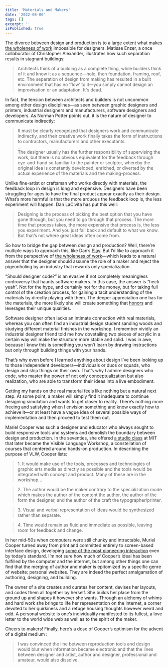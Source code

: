 ```yaml
---
title: 'Materials and Makers'
date: '2022-08-06'
tags: []
excerpt: ''
isPublished: true
---
```


The divorce between design and production is to a large extent what makes [the wholeness of work](/blog/the-wholeness-of-work) impossible for designers. Matisse Enzer, a once collaborator of Christopher Alexander, illustrates how such separation results in stagnant buildings:

> Architects think of a building as a complete thing, while builders think of it and know it as a sequence—hole, then foundation, framing, roof, etc. The separation of design from making has resulted in a built environment that has no ‘flow’ to it—you simply cannot design an improvisation or an adaptation. It's dead.

In fact, the tension between architects and builders is not uncommon among other design disciplines—as seen between graphic designers and printers, industrial designers and manufacturers, software designers and developers. As Norman Potter points out, it is the nature of designer to communicate indirectly:

> It must be clearly recognized that designers work and communicate indirectly, and their creative work finally takes the form of instructions to contractors, manufacturers and other executants.  
> ...  
> The designer usually has the further responsibility of supervising the work, but there is no obvious equivalent for the feedback through eye-and-hand so familiar to the painter or sculptor, whereby the original idea is constantly developed, enriched, or diverted by the actual experience of the materials and the making-process.

Unlike fine-artist or craftsman who works directly with materials, the feedback loop in design is long and expensive. Designers have been struggling for ages to have the final product appear exactly as their design. What’s more harmful is that the more arduous the feedback loop is, the less experiment will happen. Dan LaCivita has put this well:

> Designing is the process of picking the best option that you have gone through, but you need to go through that process. The more time that process takes, the more expensive that process is, the less you experiment. And you just fall back and default to what we know. But that’s not where great ideas often come from.

So how to bridge the gap between design and production? Well, there’re multiple ways to approach this, like Dan’s [Play](https://www.createwithplay.com/). But I’d like to approach it from the perspective of [the wholeness of work](https://charlsyang.com/blog/the-wholeness-of-work)—which leads to a natural answer that the designer should assume the role of a maker and reject the pigeonholing by an industry that rewards only specialization. 

“Should designer code?” is an evasive if not completely meaningless controversy that haunts software makers. In this case, the answer is “heck yeah”. Not for the hype, and certainly not for the money, but for taking full control of the creation process, for gaining a tacit understanding of the materials by directly playing with them. The deeper appreciation one has for the materials, the more likely she will create something that [honors](https://www.andy.works/words/honor-the-material) and leverages their unique qualities. 

Software designer often lacks an intimate connection with real materials, whereas you can often find an industrial design student sanding woods and studying different material finishes in the workshop. I remember vividly an industrial designer friend told me how dovetailing two pieces of acrylic in a certain way will make the structure more stable and solid. I was in awe, because I know this is something you won’t learn by drawing instructions but only through building things with your hands.

That’s why even before I learned anything about design I’ve been looking up to those independent developers—individuals or duos or squads, who design and ship things on their own. That’s why I admire designers who code, who master the power of not only conceptualization but also realization, who are able to transform their ideas into a live embodiment. 

Getting my hands on the real material feels like nothing but a natural next step. At some point, a maker will simply find it inadequate to continue designing simulation and wants to get closer to reality. There’s nothing more freeing and satisfying when I envision something and know exactly how to achieve it—or at least have a vague idea of several possible ways of implementation and then proceed to test them out.

Mariel Cooper was such a designer and educator who always sought to build responsive tools and systems and demolish the boundary between design and production. In the seventies, she offered [a studio class](https://messageandsmeans.tumblr.com/) at MIT that later became the Visible Language Workshop, a constellation of courses that centered around hands-on production. In describing the purpose of VLW, Cooper lists: 

>  1.&nbsp;It would make use of the tools, processes and technologies of graphic arts media as directly as possible and the tools would be integrated with concept and product. Many of these are in the workshop...  

> 2.&nbsp;The author would be the maker contrary to the specialization mode which makes the author of the content the author, the author of the form the designer, and the author of the craft the typographer/printer.  

> 3.&nbsp;Visual and verbal representation of ideas would be synthesized rather than separate.  

> 4.&nbsp;Time would remain as fluid and immediate as possible, leaving room for feedback and change.   

In her mid-50s when computers were still chunky and intractable, Muriel Cooper turned away from print and committed entirely to screen-based interface design, developing [some of the most pioneering interaction](https://www.youtube.com/watch?v=Qn9zCrIJzLs) even by today’s standard. I’m not sure how much of Cooper’s ideal has been fulfilled by the computer and the internet, but among other things one can find that the merging of author and maker is epitomized by a specific genre of website: personal websites. They are indeed the perfect amalgamation of authoring, designing, and building. 

The owner of a site creates and curates her content, devises her layouts, and codes them all together by herself. She builds her place from the ground up and shapes it however she wants. Through an alchemy of whims and hard work she brings to life her representation on the internet, a corner devoted to her quirkiness and a refuge housing thoughts however weird and odd. A personal website is one’s individuality manifested to its fullest, a love letter to the world wide web as well as to the spirit of the maker. 

Cheers to makers! Finally, here’s a dose of Cooper’s optimism for the advent of a digital medium :

> I was convinced the line between reproduction tools and design would blur when information became electronic and that the lines between designer and artist, author and designer, professional and amateur, would also dissolve.
